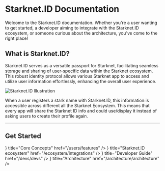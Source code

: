 # Starknet.ID Documentation

Welcome to the Starknet.ID documentation. Whether you're a user wanting to get started, a developer aiming to integrate with the Starknet.ID ecosystem, or someone curious about the architecture, you've come to the right place!

## What is Starknet.ID?

Starknet.ID serves as a versatile passport for Starknet, facilitating seamless storage and sharing of user-specific data within the Starknet ecosystem. This robust identity protocol allows various Starknet app to access and utilize user information effortlessly, enhancing the overall user experience.

![Starknet.ID Illustration](/illustrations/passportExplaination.webp)

When a user registers a stark name with Starknet.ID, this information is accessible across different all the Starknet Ecosystem. This means that every app will share the Starknet ID info and could use/display it instead of asking users to create their profile again.

---

## Get Started


<Cards>
  <Card
    icon={<IdCardIcon />}
    title="Core Concepts"
    href="/users/features"
  />
  <Card
    icon={<GlobeIcon />}
    title="Starknet.ID ecosystem"
    href="/ecosystem/integrations"
  />
  <Card
    icon={<CodeIcon />}
    title="Developer Guide"
    href="/devs/devs"
  />
  <Card
    icon={<LinkIcon />}
    title="Architecture"
    href="/architecture/architecture"
  />
</Cards>